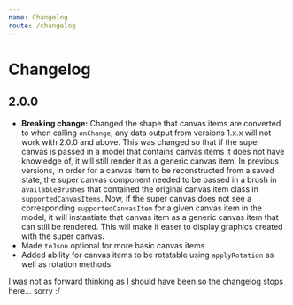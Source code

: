 ```yaml
---
name: Changelog
route: /changelog
---
```


# Changelog

## 2.0.0

- **Breaking change:** Changed the shape that canvas items are converted to when calling `onChange`, any data output from versions 1.x.x will not work with 2.0.0 and above. This was changed so that if the super canvas is passed in a model that contains canvas items it does not have knowledge of, it will still render it as a generic canvas item. In previous versions, in order for a canvas item to be reconstructed from a saved state, the super canvas component needed to be passed in a brush in `availableBrushes` that contained the original canvas item class in `supportedCanvasItems`. Now, if the super canvas does not see a corresponding `supportedCanvasItem` for a given canvas item in the model, it will instantiate that canvas item as a generic canvas item that can still be rendered. This will make it easer to display graphics created with the super canvas.
- Made `toJson` optional for more basic canvas items
- Added ability for canvas items to be rotatable using `applyRotation` as well as rotation methods

I was not as forward thinking as I should have been so the changelog stops here... sorry :/
